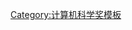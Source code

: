 {{Navbox
|name  = 哥德尔奖
|title = [[哥德尔奖]]获得者
|state = {{{state|autocollapse}}}
|summary = 哥德尔奖获得者
|listclass = hlist
|group1 = 1990年代
|list1 =
* 1993年：[[László Babai|Babai]]
* [[莎菲·戈德瓦塞尔]] 
* [[希尔维奥·米卡利]] 
* [[Shlomo Moran|Moran]] 
* [[Charles Rackoff|Rackoff]] 
* 1994年：[[Johan Håstad|Håstad]] 
* 1995年：[[Neil Immerman|Immerman]] 
* [[Róbert Szelepcsényi|Szelepcsényi]] 
* 1996年：[[Mark Jerrum|Jerrum]]
* [[阿利斯泰尔·辛克莱尔]] 
* 1997年：[[Joseph Halpern|Halpern]] 
* [[Yoram Moses|Moses]] 
* 1998年：[[Seinosuke Toda|Toda]]
* 1999年：[[彼得·秀尔]]
|group2 = 2000年代
|list2 =
* 2000年：[[Moshe Y. Vardi|Vardi]] 
* [[Pierre Wolper|Wolper]] 
* 2001年：[[Sanjeev Arora|Arora]]
* [[Uriel Feige|Feige]] 
* [[莎菲·戈德瓦塞尔]] 
* [[Carsten Lund|Lund]] 
* [[洛瓦兹·拉兹洛]] 
* [[Rajeev Motwani|Motwani]] 
* [[Shmuel Safra|Safra]] 
* [[Madhu Sudan|Sudan]] 
* [[Mario Szegedy|Szegedy]] 
* 2002年：[[Géraud Sénizergues|Sénizergues]] 
* 2003年：[[Yoav Freund|Freund]]
* [[Robert Schapire|Schapire]] 
* 2004年：[[Maurice Herlihy|Herlihy]]
* [[Michael Saks (mathematician)|Saks]] 
* [[Nir Shavit|Shavit]] 
* [[Fotios Zaharoglou|Zaharoglou]] 
* 2005年：[[Noga Alon|Alon]]
* [[Yossi Matias|Matias]] 
* [[Mario Szegedy|Szegedy]] 
* 2006年：[[Manindra Agrawal|Agrawal]]
* [[Neeraj Kayal|Kayal]] 
* [[Nitin Saxena|Saxena]] 
* 2007年：[[Alexander Razborov|Razborov]]
* [[Steven Rudich|Rudich]]
* 2008年：[[滕尚华]] 
* [[Daniel Spielman|Spielman]]
* 2009年：[[Omer Reingold|Reingold]]
* [[Salil Vadhan|Vadhan]] 
* [[阿維·威格森]] 
|group3 = 2010年代
|list3 =
* 2010年：[[Sanjeev Arora|Arora]] 
* [[Joseph S. B. Mitchell|Mitchell]] 
* 2011年：[[Johan Håstad|Håstad]] 
* 2012年：[[Elias Koutsoupias|Koutsoupias]] 
* [[赫里斯托斯·帕帕季米特里乌]] 
* [[Tim Roughgarden|Roughgarden]] 
* [[陶爾多什·埃娃]]
* [[诺姆·尼散]] 
* [[Amir Ronen|Ronen]]
* 2013年：[[Dan Boneh|Boneh]]
* [[Matthew K. Franklin|Franklin]] 
* [[Antoine Joux|Joux]]
* 2014年：[[Ronald Fagin|Fagin]]  
* [[Amnon Lotem|Lotem]]
* [[Moni Naor|Naor]] 
* 2015年：[[Daniel Spielman|Spielman]]
* [[滕尚华]] 
* 2016年：[[Stephen Brookes|Brookes]]
* [[Peter W. O'Hearn|O'Hearn]] 
* 2017年：[[Cynthia Dwork]]
* [[Frank McSherry]]
* [[Kobbi Nissim]]
* [[亚当·史密斯 (计算机科学家)|亚当·史密斯]]
* 2018年：{{le|奥代德·雷格夫|Oded Regev}}
* 2019年：{{le|伊里特·迪努爾|Irit Dinur}} <!--按[[WP:外語譯音表/希伯來語]]暫譯-->
|group4 = 2020年代
|list4 =
* 2020年：{{le|羅賓·莫澤|Robin Moser}}
* {{le|加博爾·陶爾多什|Gábor Tardos}}
|below = [[:Category:哥德尔奖获得者]]
}}<noinclude>
{{collapsible option}}
[[Category:计算机科学奖模板]]
</noinclude>